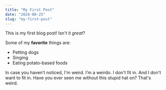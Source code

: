 ```yaml
---
title: "My First Post"
date: "2024-08-25"
slug: "my-first-post"
---
```


This is my first blog post! Isn't it *great*?

Some of my **favorite** things are:

* Petting dogs
* Singing
* Eating potato-based foods

In case you haven’t noticed, I'm weird. I’m a weirdo. I don't fit in. And I don't want to fit in. Have you ever seen me without this stupid hat on? That's weird.